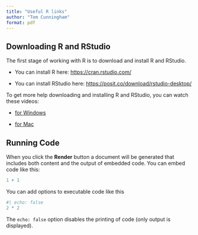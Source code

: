 ```yaml
---
title: "Useful R links"
author: "Tom Cunningham"
format: pdf
---
```


## Downloading R and RStudio

The first stage of working with R is to download and install R and RStudio.

* You can install R here: <https://cran.rstudio.com/>

* You can install RStudio here: <https://posit.co/download/rstudio-desktop/>

To get more help downloading and installing R and RStudio, you can watch these videos:

* [for Windows](https://www.youtube.com/watch?v=eD07NznguA4)

* [for Mac](https://www.youtube.com/watch?v=AEebOXiMyyI)


## Running Code

When you click the **Render** button a document will be generated that includes both content and the output of embedded code. You can embed code like this:

```r
1 + 1
```

You can add options to executable code like this 

```r
#| echo: false
2 * 2
```

The `echo: false` option disables the printing of code (only output is displayed).
